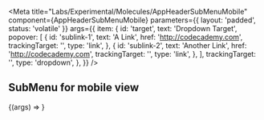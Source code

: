 
<Meta
  title="Labs/Experimental/Molecules/AppHeaderSubMenuMobile"
  component={AppHeaderSubMenuMobile}
  parameters={{ layout: 'padded', status: 'volatile' }}
  args={{
    item: {
      id: 'target',
      text: 'Dropdown Target',
      popover: [
        {
          id: 'sublink-1',
          text: 'A Link',
          href: 'http://codecademy.com',
          trackingTarget: '',
          type: 'link',
        },
        {
          id: 'sublink-2',
          text: 'Another Link',
          href: 'http://codecademy.com',
          trackingTarget: '',
          type: 'link',
        },
      ],
      trackingTarget: '',
      type: 'dropdown',
    },
  }}
/>

<Props of={AppHeaderSubMenuMobile} />

## SubMenu for mobile view

<Canvas>
  <Story name="AppHeaderSubMenuMobile">
    {(args) => <AppHeaderSubMenuMobile {...args} />}
  </Story>
</Canvas>
